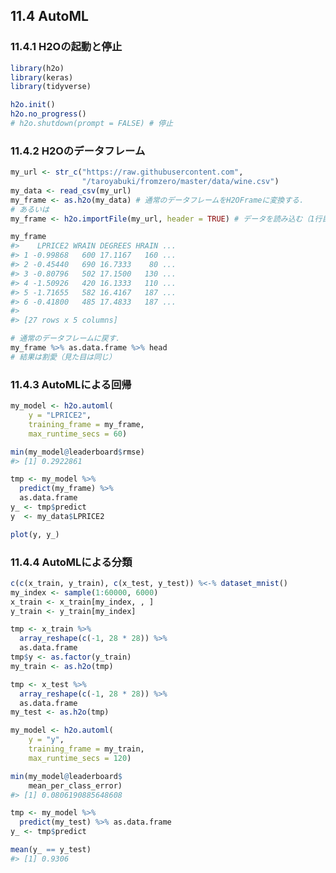## 11.4 AutoML

### 11.4.1 H2Oの起動と停止

```r
library(h2o)
library(keras)
library(tidyverse)

h2o.init()
h2o.no_progress()
# h2o.shutdown(prompt = FALSE) # 停止
```

### 11.4.2 H2Oのデータフレーム

```r
my_url <- str_c("https://raw.githubusercontent.com",
                "/taroyabuki/fromzero/master/data/wine.csv")
my_data <- read_csv(my_url)
my_frame <- as.h2o(my_data) # 通常のデータフレームをH2OFrameに変換する．
# あるいは
my_frame <- h2o.importFile(my_url, header = TRUE) # データを読み込む（1行目はラベル）．
```

```r
my_frame
#>    LPRICE2 WRAIN DEGREES HRAIN ...
#> 1 -0.99868   600 17.1167   160 ...
#> 2 -0.45440   690 16.7333    80 ...
#> 3 -0.80796   502 17.1500   130 ...
#> 4 -1.50926   420 16.1333   110 ...
#> 5 -1.71655   582 16.4167   187 ...
#> 6 -0.41800   485 17.4833   187 ...
#>
#> [27 rows x 5 columns] 

# 通常のデータフレームに戻す．
my_frame %>% as.data.frame %>% head
# 結果は割愛（見た目は同じ）
```

### 11.4.3 AutoMLによる回帰

```r
my_model <- h2o.automl(
    y = "LPRICE2",
    training_frame = my_frame,
    max_runtime_secs = 60)
```

```r
min(my_model@leaderboard$rmse)
#> [1] 0.2922861
```

```r
tmp <- my_model %>%
  predict(my_frame) %>%
  as.data.frame
y_ <- tmp$predict
y  <- my_data$LPRICE2

plot(y, y_)
```

### 11.4.4 AutoMLによる分類

```r
c(c(x_train, y_train), c(x_test, y_test)) %<-% dataset_mnist()
my_index <- sample(1:60000, 6000)
x_train <- x_train[my_index, , ]
y_train <- y_train[my_index]
```

```r
tmp <- x_train %>%
  array_reshape(c(-1, 28 * 28)) %>%
  as.data.frame
tmp$y <- as.factor(y_train)
my_train <- as.h2o(tmp)

tmp <- x_test %>%
  array_reshape(c(-1, 28 * 28)) %>%
  as.data.frame
my_test <- as.h2o(tmp)
```

```r
my_model <- h2o.automl(
    y = "y",
    training_frame = my_train,
    max_runtime_secs = 120)
```

```r
min(my_model@leaderboard$
    mean_per_class_error)
#> [1] 0.0806190885648608
```

```r
tmp <- my_model %>%
  predict(my_test) %>% as.data.frame
y_ <- tmp$predict

mean(y_ == y_test)
#> [1] 0.9306
```

